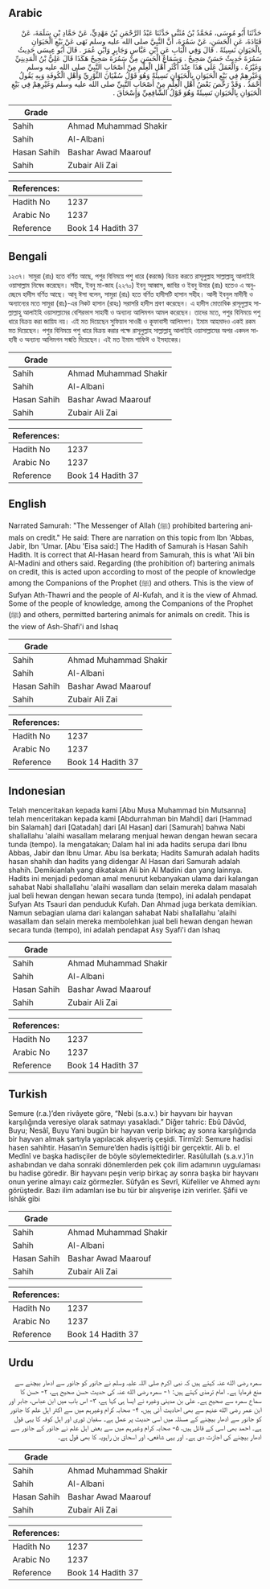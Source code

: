 ## Arabic


<div dir="rtl" lang="ar" style={{fontSize:'larger',backgroundColor:'#f8f9fa',padding:20}}>
حَدَّثَنَا أَبُو مُوسَى، مُحَمَّدُ بْنُ مُثَنَّى حَدَّثَنَا عَبْدُ الرَّحْمَنِ بْنُ مَهْدِيٍّ، عَنْ حَمَّادِ بْنِ سَلَمَةَ، عَنْ قَتَادَةَ، عَنِ الْحَسَنِ، عَنْ سَمُرَةَ، أَنَّ النَّبِيَّ صلى الله عليه وسلم نَهَى عَنْ بَيْعِ الْحَيَوَانِ بِالْحَيَوَانِ نَسِيئَةً ‏.‏ قَالَ وَفِي الْبَابِ عَنِ ابْنِ عَبَّاسٍ وَجَابِرٍ وَابْنِ عُمَرَ ‏.‏ قَالَ أَبُو عِيسَى حَدِيثُ سَمُرَةَ حَدِيثٌ حَسَنٌ صَحِيحٌ ‏.‏ وَسَمَاعُ الْحَسَنِ مِنْ سَمُرَةَ صَحِيحٌ هَكَذَا قَالَ عَلِيُّ بْنُ الْمَدِينِيِّ وَغَيْرُهُ ‏.‏ وَالْعَمَلُ عَلَى هَذَا عِنْدَ أَكْثَرِ أَهْلِ الْعِلْمِ مِنْ أَصْحَابِ النَّبِيِّ صلى الله عليه وسلم وَغَيْرِهِمْ فِي بَيْعِ الْحَيَوَانِ بِالْحَيَوَانِ نَسِيئَةً وَهُوَ قَوْلُ سُفْيَانَ الثَّوْرِيِّ وَأَهْلِ الْكُوفَةِ وَبِهِ يَقُولُ أَحْمَدُ ‏.‏ وَقَدْ رَخَّصَ بَعْضُ أَهْلِ الْعِلْمِ مِنْ أَصْحَابِ النَّبِيِّ صلى الله عليه وسلم وَغَيْرِهِمْ فِي بَيْعِ الْحَيَوَانِ بِالْحَيَوَانِ نَسِيئَةً وَهُوَ قَوْلُ الشَّافِعِيِّ وَإِسْحَاقَ ‏.‏
</div>
<div style={{backgroundColor:'#f8f9fa',padding:20, marginBottom: 10}}><table> <thead> <tr> <th>Grade</th> <th></th> </tr> </thead> <tbody> <tr><td>Sahih</td><td>Ahmad Muhammad Shakir</td></tr><tr><td>Sahih</td><td>Al-Albani</td></tr><tr><td>Hasan Sahih</td><td>Bashar Awad Maarouf</td></tr><tr><td>Sahih</td><td>Zubair Ali Zai</td></tr></tbody></table><table> <thead> <tr> <th>References:</th> <th></th> </tr> </thead> <tbody><tr><td>Hadith No</td><td>1237</td></tr><tr><td>Arabic No</td><td>1237</td></tr><tr><td>Reference</td><td>Book 14 Hadith 37</td></tr></tbody></table></div>

## Bengali


<div dir="ltr" lang="bn" style={{fontSize:'larger',backgroundColor:'#f8f9fa',padding:20}}>
১২৩৭। সামুরা (রাঃ) হতে বর্ণিত আছে, পশুর বিনিময়ে পশু ধারে (করজে) বিক্রয় করতে রাসূলুল্লাহ সাল্লাল্লাহু আলাইহি ওয়াসাল্লাম নিষেধ করেছেন। সহীহ, ইবনু মা-জাহ (২২৭০) ইবনু আব্বাস, জাবির ও ইবনু উমার (রাঃ) হতেও এ অনুচ্ছেদে হাদীস বর্ণিত আছে। আবূ ঈসা বলেন, সামুরা (রাঃ) হতে বর্ণিত হাদীসটি হাসান সহীহ। আলী ইবনুল মাদীনী ও অন্যান্যের মতে সামুরা (রাঃ)-এর নিকট হাসান (রাহঃ) সরাসরি হাদীস শ্রবণ করেছেন। এ হাদীস মোতাবিক রাসূলুল্লাহ সাল্লাল্লাহু আলাইহি ওয়াসাল্লামের বেশিরভাগ সাহাবী ও অন্যান্য আলিমগন আমল করেছেন। তাদের মতে, পশুর বিনিময়ে পশু ধারে বিক্রয় করা জায়িয নয়। এই মত দিয়েছেন সুফিয়ান সাওরী ও কূফাবাসী আলিমগণ। ইমাম আহমাদও একই রকম মত দিয়েছেন। পশুর বিনিময়ে পশু ধারে বিক্রয় করার পক্ষে রাসূলুল্লাহ সাল্লাল্লাহু আলাইহি ওয়াসাল্লামের অপর একদল সাহাবী ও অন্যান্য আলিমগন সন্মতি দিয়েছেন। এই মত ইমাম শাফিঈ ও ইসহাকের।
</div>
<div style={{backgroundColor:'#f8f9fa',padding:20, marginBottom: 10}}><table> <thead> <tr> <th>Grade</th> <th></th> </tr> </thead> <tbody> <tr><td>Sahih</td><td>Ahmad Muhammad Shakir</td></tr><tr><td>Sahih</td><td>Al-Albani</td></tr><tr><td>Hasan Sahih</td><td>Bashar Awad Maarouf</td></tr><tr><td>Sahih</td><td>Zubair Ali Zai</td></tr></tbody></table><table> <thead> <tr> <th>References:</th> <th></th> </tr> </thead> <tbody><tr><td>Hadith No</td><td>1237</td></tr><tr><td>Arabic No</td><td>1237</td></tr><tr><td>Reference</td><td>Book 14 Hadith 37</td></tr></tbody></table></div>

## English


<div dir="ltr" lang="en" style={{fontSize:'larger',backgroundColor:'#f8f9fa',padding:20}}>
Narrated Samurah: "The Messenger of Allah (ﷺ) prohibited bartering animals on credit." He said: There are narration on this topic from Ibn 'Abbas, Jabir, Ibn 'Umar. [Abu 'Eisa said:] The Hadith of Samurah is Hasan Sahih Hadith. It is correct that Al-Hasan heard from Samurah, this is what 'Ali bin Al-Madini and others said. Regarding (the prohibition of) bartering animals on credit, this is acted upon according to most of the people of knowledge among the Companions of the Prophet (ﷺ) and others. This is the view of Sufyan Ath-Thawri and the people of Al-Kufah, and it is the view of Ahmad. Some of the people of knowledge, among the Companions of the Prophet (ﷺ) and others, permitted bartering animals for animals on credit. This is the view of Ash-Shafi'i and Ishaq
</div>
<div style={{backgroundColor:'#f8f9fa',padding:20, marginBottom: 10}}><table> <thead> <tr> <th>Grade</th> <th></th> </tr> </thead> <tbody> <tr><td>Sahih</td><td>Ahmad Muhammad Shakir</td></tr><tr><td>Sahih</td><td>Al-Albani</td></tr><tr><td>Hasan Sahih</td><td>Bashar Awad Maarouf</td></tr><tr><td>Sahih</td><td>Zubair Ali Zai</td></tr></tbody></table><table> <thead> <tr> <th>References:</th> <th></th> </tr> </thead> <tbody><tr><td>Hadith No</td><td>1237</td></tr><tr><td>Arabic No</td><td>1237</td></tr><tr><td>Reference</td><td>Book 14 Hadith 37</td></tr></tbody></table></div>

## Indonesian


<div dir="ltr" lang="id" style={{fontSize:'larger',backgroundColor:'#f8f9fa',padding:20}}>
Telah menceritakan kepada kami [Abu Musa Muhammad bin Mutsanna] telah menceritakan kepada kami [Abdurrahman bin Mahdi] dari [Hammad bin Salamah] dari [Qatadah] dari [Al Hasan] dari [Samurah] bahwa Nabi shallallahu 'alaihi wasallam melarang menjual hewan dengan hewan secara tunda (tempo). Ia mengatakan; Dalam hal ini ada hadits serupa dari Ibnu Abbas, Jabir dan Ibnu Umar. Abu Isa berkata; Hadits Samurah adalah hadits hasan shahih dan hadits yang didengar Al Hasan dari Samurah adalah shahih. Demikianlah yang dikatakan Ali bin Al Madini dan yang lainnya. Hadits ini menjadi pedoman amal menurut kebanyakan ulama dari kalangan sahabat Nabi shallallahu 'alaihi wasallam dan selain mereka dalam masalah jual beli hewan dengan hewan secara tunda (tempo), ini adalah pendapat Sufyan Ats Tsauri dan penduduk Kufah. Dan Ahmad juga berkata demikian. Namun sebagian ulama dari kalangan sahabat Nabi shallallahu 'alaihi wasallam dan selain mereka membolehkan jual beli hewan dengan hewan secara tunda (tempo), ini adalah pendapat Asy Syafi'i dan Ishaq
</div>
<div style={{backgroundColor:'#f8f9fa',padding:20, marginBottom: 10}}><table> <thead> <tr> <th>Grade</th> <th></th> </tr> </thead> <tbody> <tr><td>Sahih</td><td>Ahmad Muhammad Shakir</td></tr><tr><td>Sahih</td><td>Al-Albani</td></tr><tr><td>Hasan Sahih</td><td>Bashar Awad Maarouf</td></tr><tr><td>Sahih</td><td>Zubair Ali Zai</td></tr></tbody></table><table> <thead> <tr> <th>References:</th> <th></th> </tr> </thead> <tbody><tr><td>Hadith No</td><td>1237</td></tr><tr><td>Arabic No</td><td>1237</td></tr><tr><td>Reference</td><td>Book 14 Hadith 37</td></tr></tbody></table></div>

## Turkish


<div dir="ltr" lang="tr" style={{fontSize:'larger',backgroundColor:'#f8f9fa',padding:20}}>
Semure (r.a.)’den rivâyete göre, “Nebi (s.a.v.) bir hayvanı bir hayvan karşılığında veresiye olarak satmayı yasakladı.” Diğer tahric: Ebû Dâvûd, Buyu; Nesâî, Buyu Yani bugün bir hayvan verip birkaç ay sonra karşılığında bir hayvan almak şartıyla yapılacak alışveriş çeşidi. Tirmîzî: Semure hadisi hasen sahihtir. Hasan’ın Semure’den hadis işittiği bir gerçektir. Ali b. el Medînî ve başka hadisçiler de böyle söylemektedirler. Rasûlullah (s.a.v.)’in ashabından ve daha sonraki dönemlerden pek çok ilim adamının uygulaması bu hadise göredir. Bir hayvanı peşin verip birkaç ay sonra başka bir hayvanı onun yerine almayı caiz görmezler. Sûfyân es Sevrî, Küfeliler ve Ahmed aynı görüştedir. Bazı ilim adamları ise bu tür bir alışverişe izin verirler. Şâfii ve İshâk gibi
</div>
<div style={{backgroundColor:'#f8f9fa',padding:20, marginBottom: 10}}><table> <thead> <tr> <th>Grade</th> <th></th> </tr> </thead> <tbody> <tr><td>Sahih</td><td>Ahmad Muhammad Shakir</td></tr><tr><td>Sahih</td><td>Al-Albani</td></tr><tr><td>Hasan Sahih</td><td>Bashar Awad Maarouf</td></tr><tr><td>Sahih</td><td>Zubair Ali Zai</td></tr></tbody></table><table> <thead> <tr> <th>References:</th> <th></th> </tr> </thead> <tbody><tr><td>Hadith No</td><td>1237</td></tr><tr><td>Arabic No</td><td>1237</td></tr><tr><td>Reference</td><td>Book 14 Hadith 37</td></tr></tbody></table></div>

## Urdu


<div dir="rtl" lang="ur" style={{fontSize:'larger',backgroundColor:'#f8f9fa',padding:20}}>
سمرہ رضی الله عنہ کہتے ہیں کہ نبی اکرم صلی اللہ علیہ وسلم نے جانور کو جانور سے ادھار بیچنے سے منع فرمایا ہے۔ امام ترمذی کہتے ہیں: ۱- سمرہ رضی الله عنہ کی حدیث حسن صحیح ہے، ۲- حسن کا سماع سمرہ سے صحیح ہے۔ علی بن مدینی وغیرہ نے ایسا ہی کہا ہے، ۳- اس باب میں ابن عباس، جابر اور ابن عمر رضی الله عنہم سے بھی احادیث آئی ہیں، ۴- صحابہ کرام وغیرہم میں سے اکثر اہل علم کا جانور کو جانور سے ادھار بیچنے کے مسئلہ میں اسی حدیث پر عمل ہے۔ سفیان ثوری اور اہل کوفہ کا یہی قول ہے۔ احمد بھی اسی کے قائل ہیں، ۵- صحابہ کرام وغیرہم میں سے بعض اہل علم نے جانور کے جانور سے ادھار بیچنے کی اجازت دی ہے۔ اور یہی شافعی، اور اسحاق بن راہویہ کا بھی قول ہے۔
</div>
<div style={{backgroundColor:'#f8f9fa',padding:20, marginBottom: 10}}><table> <thead> <tr> <th>Grade</th> <th></th> </tr> </thead> <tbody> <tr><td>Sahih</td><td>Ahmad Muhammad Shakir</td></tr><tr><td>Sahih</td><td>Al-Albani</td></tr><tr><td>Hasan Sahih</td><td>Bashar Awad Maarouf</td></tr><tr><td>Sahih</td><td>Zubair Ali Zai</td></tr></tbody></table><table> <thead> <tr> <th>References:</th> <th></th> </tr> </thead> <tbody><tr><td>Hadith No</td><td>1237</td></tr><tr><td>Arabic No</td><td>1237</td></tr><tr><td>Reference</td><td>Book 14 Hadith 37</td></tr></tbody></table></div>